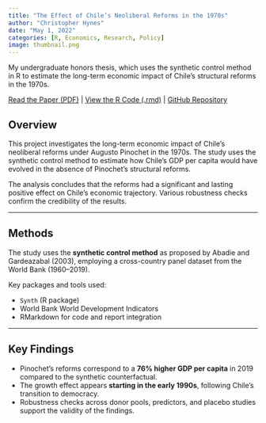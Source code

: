 ```yaml
---
title: "The Effect of Chile’s Neoliberal Reforms in the 1970s"
author: "Christopher Hynes"
date: "May 1, 2022"
categories: [R, Economics, Research, Policy]
image: thumbnail.png
---
```


My undergraduate honors thesis, which uses the synthetic control method in R to estimate the long-term economic impact of Chile's structural reforms in the 1970s.

<i class="fa-solid fa-file-pdf"></i> [Read the Paper (PDF)](paper.pdf) |
<i class="fa-solid fa-file-code"></i> [View the R Code (.rmd)](code.qmd) |
<i class="fa-brands fa-github"></i> [GitHub Repository](https://github.com/hynesc/chile-neoliberal-reforms)

## Overview

This project investigates the long-term economic impact of Chile's neoliberal reforms under Augusto Pinochet in the 1970s. The study uses the synthetic control method to estimate how Chile’s GDP per capita would have evolved in the absence of Pinochet’s structural reforms.

The analysis concludes that the reforms had a significant and lasting positive effect on Chile’s economic trajectory. Various robustness checks confirm the credibility of the results.

---

## Methods

The study uses the **synthetic control method** as proposed by Abadie and Gardeazabal (2003), employing a cross-country panel dataset from the World Bank (1960–2019).

Key packages and tools used:

-   `Synth` (R package)
-   World Bank World Development Indicators
-   RMarkdown for code and report integration

---

## Key Findings

-   Pinochet’s reforms correspond to a **76% higher GDP per capita** in 2019 compared to the synthetic counterfactual.
-   The growth effect appears **starting in the early 1990s**, following Chile’s transition to democracy.
-   Robustness checks across donor pools, predictors, and placebo studies support the validity of the findings.
